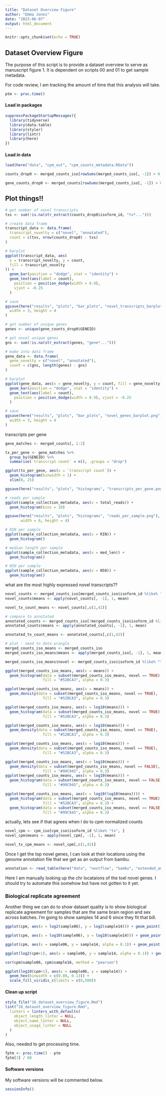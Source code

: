 ```yaml
---
title: "Dataset Overview Figure"
author: "Emma Jones"
date: "2023-06-07"
output: html_document
---
```


```r
knitr::opts_chunk$set(echo = TRUE)
```

## Dataset Overview Figure

The purpose of this script is to provide a dataset overview to serve as manuscript figure 1. It is dependent on scripts 00 and 01 to get sample metadata.

For code review, I am tracking the amount of time that this analysis will take.

```r
ptm <- proc.time()
```

#### Load in packages

```r
suppressPackageStartupMessages({
  library(tidyverse)
  library(data.table)
  library(styler)
  library(lintr)
  library(here)
})
```

#### Load in data

```r
load(here("data", "cpm_out", "cpm_counts_metadata.RData"))

counts_drop0 <- merged_counts_iso[rowSums(merged_counts_iso[, -1]) > 0, ]

gene_counts_drop0 <- merged_counts[rowSums(merged_counts_iso[, -1]) > 0, -1]
```

## Plot things!!

```r
# get number of novel transcripts
txs <- sum(!is.na(str_extract(counts_drop0$isoform_id, "tx*...")))

# create data frame
transcript_data <- data.frame(
  transcript_novelty = c("novel", "annotated"),
  count = c(txs, nrow(counts_drop0) - txs)
)

# barplot
ggplot(transcript_data, aes(
  x = transcript_novelty, y = count,
  fill = transcript_novelty
)) +
  geom_bar(position = "dodge", stat = "identity") +
  geom_text(aes(label = count),
    position = position_dodge(width = 0.9),
    vjust = -0.25
  )

# save
ggsave(here("results", "plots", "bar_plots", "novel_transcripts_barplot.png"),
  width = 3, height = 4
)
```

```r
# get number of unique genes
genes <- unique(gene_counts_drop0$GENEID)

# get novel unique genes
gns <- sum(!is.na(str_extract(genes, "gene*...")))

# make into data frame
gene_data <- data.frame(
  gene_novelty = c("novel", "annotated"),
  count = c(gns, length(genes) - gns)
)

# barplot
ggplot(gene_data, aes(x = gene_novelty, y = count, fill = gene_novelty)) +
  geom_bar(position = "dodge", stat = "identity") +
  geom_text(aes(label = count),
    position = position_dodge(width = 0.9), vjust = -0.25
  )

# save
ggsave(here("results", "plots", "bar_plots", "novel_genes_barplot.png"),
  width = 3, height = 4
)
```

transcripts per gene

```r
gene_matches <- merged_counts[, 1:2]

tx_per_gene <- gene_matches %>%
  group_by(GENEID) %>%
  summarise(`transcript count` = n(), .groups = "drop")

ggplot(tx_per_gene, aes(x = `transcript count`)) +
  geom_histogram(binwidth = 1) +
  xlim(0, 25)

ggsave(here("results", "plots", "histograms", "transcripts_per_gene.png"))
```


```r
# reads per sample
ggplot(sample_collection_metadata, aes(x = total_reads)) +
  geom_histogram(bins = 10)

ggsave(here("results", "plots", "histograms", "reads_per_sample.png"),
       width = 6, height = 4)

# RIN per sample
ggplot(sample_collection_metadata, aes(x = RIN)) +
  geom_histogram()

# median length per sample
ggplot(sample_collection_metadata, aes(x = med_len)) +
  geom_histogram()

# N50 per sample
ggplot(sample_collection_metadata, aes(x = N50)) +
  geom_histogram()
```

what are the most highly expressed novel transcripts??

```r
novel_counts <- merged_counts_iso[merged_counts_iso$isoform_id %like% "tx", ]
novel_counts$means <- apply(novel_counts[, -1], 1, mean)

novel_tx_count_means <- novel_counts[,c(1,42)]

# compare to annotated
annotated_counts <- merged_counts_iso[!merged_counts_iso$isoform_id %like% "tx", ]
annotated_counts$means <- apply(annotated_counts[, -1], 1, mean)

annotated_tx_count_means <- annotated_counts[,c(1,42)]

# plot - need to data wrangle
merged_counts_iso_means <- merged_counts_iso
merged_counts_iso_means$means <- apply(merged_counts_iso[, -1], 1, mean)

merged_counts_iso_means$novel <- merged_counts_iso$isoform_id %like% "tx"

ggplot(merged_counts_iso_means, aes(x = means)) +
  geom_histogram(data = subset(merged_counts_iso_means, novel == TRUE),
                 fill = "#52BCA3", alpha = 0.3)

ggplot(merged_counts_iso_means, aes(x = means)) +
  geom_density(data = subset(merged_counts_iso_means, novel == TRUE),
                 fill = "#52BCA3", alpha = 0.3)

ggplot(merged_counts_iso_means, aes(x = log10(means))) +
  geom_histogram(data = subset(merged_counts_iso_means, novel == TRUE),
                 fill = "#52BCA3", alpha = 0.3)

ggplot(merged_counts_iso_means, aes(x = log10(means))) +
  geom_density(data = subset(merged_counts_iso_means, novel == TRUE),
                 fill = "#52BCA3", alpha = 0.3)

ggplot(merged_counts_iso_means, aes(x = log10(means))) +
  geom_density(data = subset(merged_counts_iso_means, novel == TRUE),
                 fill = "#52BCA3", alpha = 0.3)

ggplot(merged_counts_iso_means, aes(x = log10(means))) +
  geom_density(data = subset(merged_counts_iso_means, novel == FALSE),
                 fill = "#99C945", alpha = 0.3)
ggplot(merged_counts_iso_means, aes(x = log10(means))) +
  geom_histogram(data = subset(merged_counts_iso_means, novel == FALSE),
                 fill = "#99C945", alpha = 0.3)

ggplot(merged_counts_iso_means, aes(x = log10(log10(means)))) +
  geom_histogram(data = subset(merged_counts_iso_means, novel == TRUE),
                 fill = "#52BCA3", alpha = 0.3) +
  geom_histogram(data = subset(merged_counts_iso_means, novel == FALSE),
                 fill = "#99C945", alpha = 0.3)
```

actually, lets see if that agrees when I do to cpm normalized counts

```r
novel_cpm <- cpm_iso[cpm_iso$isoform_id %like% "tx", ]
novel_cpm$means <- apply(novel_cpm[, -1], 1, mean)

novel_tx_cpm_means <- novel_cpm[,c(1,42)]
```


Once I get the top novel genes, I can look at their locations using the genome annotation file that we get as an output from bambu.


```r
annotation <- read_table(here("data", "nextflow", "bambu", "extended_annotations.gtf"), col_names = FALSE)

```

Here I am manually looking up the chr locataions of the toel novel genes. I should try to automate this somehow but have not gotten to it yet.

### Biological replicate agreement

Another thing we can do to show dataset quality is to show biological replicate agreement for samples that are the same brain region and sex across batches. I'm going to show samples 14 and 6 since they fit that bill.

```r

ggplot(cpm, aes(x = log2(sample06), y = log2(sample14))) + geom_point()

ggplot(cpm, aes(x = log10(sample06), y = log10(sample14))) + geom_point()

ggplot(cpm, aes(x = sample06, y = sample14, alpha = 0.1)) + geom_point()

ggplot(log2(cpm+1), aes(x = sample06, y = sample14, alpha = 0.1)) + geom_point()

cor(cpm$sample06, cpm$sample16, method = "pearson")

ggplot(log10(cpm+1), aes(x = sample06, y = sample14)) + 
  geom_hex(binwidth = c(0.08, 0.13)) +
  scale_fill_viridis_c(limits = c(0,500))

```

#### Clean up script

```r
style_file("16_dataset_overview_figure.Rmd")
lint("16_dataset_overview_figure.Rmd",
  linters = linters_with_defaults(
    object_length_linter = NULL,
    object_name_linter = NULL,
    object_usage_linter = NULL
  )
)
```

Also, needed to get processing time.

```r
fptm <- proc.time() - ptm
fptm[3] / 60
```


#### Software versions

My software versions will be commented below.

```r
sessionInfo()
```


